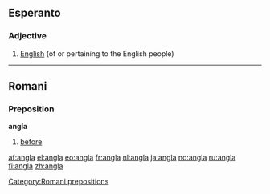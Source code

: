 ==Esperanto==
===Adjective===
{{eo-adj}}
# [[English]] (of or pertaining to the English people)

----

==Romani==

===Preposition===
'''angla'''

# [[before]]

[[Category:Romani prepositions]]

[[af:angla]]
[[el:angla]]
[[eo:angla]]
[[fr:angla]]
[[nl:angla]]
[[ja:angla]]
[[no:angla]]
[[ru:angla]]
[[fi:angla]]
[[zh:angla]]